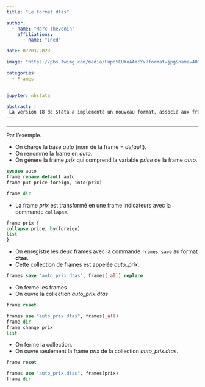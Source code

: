 ```yaml
---
title: "Le format dtas"

author: 
  - name: "Marc Thévenin"
    affiliations:
      - name: "Ined"

date: 07/03/2023

image: "https://pbs.twimg.com/media/Fupd5EUXoAAYcYx?format=jpg&name=4096x4096"

categories:
  - Frames

    
jupyter: nbstata  

abstract: | 
 La version 18 de Stata a implémenté un nouveau format, associé aux frames, le format **.dtas**. Il permet d'enregistrer toutes les frames actives, qu'elles soit liées ou non. 
---
```


<hr class="hr">

Par l'exemple.   

- On charge la base *auto* (nom de la frame = *default*).
- On renomme la frame en *auto*.
- On génère la frame *prix* qui comprend la variable *price* de la frame *auto*.

```stata
sysuse auto 
frame rename default auto
frame put price foreign, into(prix)

frame dir
```

* La frame *prix* est transformé en une frame indicateurs avec la commande `collapse`.

```stata
frame prix {
collapse price, by(foreign)
list
}
```

* On enregistre les deux frames avec la commande `frames save` au format **dtas**.
* Cette collection de frames est appelée *auto_prix*.

```stata
frames save "auto_prix.dtas", frames(_all) replace
```

* On ferme les frames
* On ouvre la collection *auto_prix.dtas* 

```stata
frame reset

frames use "auto_prix.dtas", frames(_all)
frame dir
frame change prix
list
```

* On ferme la collection.
* On ouvre seulement la frame *prix* de la collection *auto_prix.dtas*.

```stata
frame reset

frames use "auto_prix.dtas", frames(prix)
frame dir
```






